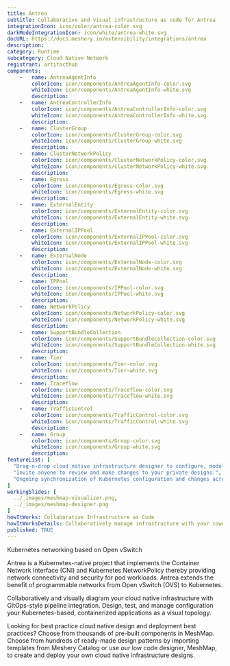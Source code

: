 ```yaml
---
title: Antrea
subtitle: Collaborative and visual infrastructure as code for Antrea
integrationIcon: icon/color/antrea-color.svg
darkModeIntegrationIcon: icon/white/antrea-white.svg
docURL: https://docs.meshery.io/extensibility/integrations/antrea
description: 
category: Runtime
subcategory: Cloud Native Network
registrant: artifacthub
components: 
	-	name: AntreaAgentInfo
		colorIcon: icon/components/AntreaAgentInfo-color.svg
		whiteIcon: icon/components/AntreaAgentInfo-white.svg
		description: 
	-	name: AntreaControllerInfo
		colorIcon: icon/components/AntreaControllerInfo-color.svg
		whiteIcon: icon/components/AntreaControllerInfo-white.svg
		description: 
	-	name: ClusterGroup
		colorIcon: icon/components/ClusterGroup-color.svg
		whiteIcon: icon/components/ClusterGroup-white.svg
		description: 
	-	name: ClusterNetworkPolicy
		colorIcon: icon/components/ClusterNetworkPolicy-color.svg
		whiteIcon: icon/components/ClusterNetworkPolicy-white.svg
		description: 
	-	name: Egress
		colorIcon: icon/components/Egress-color.svg
		whiteIcon: icon/components/Egress-white.svg
		description: 
	-	name: ExternalEntity
		colorIcon: icon/components/ExternalEntity-color.svg
		whiteIcon: icon/components/ExternalEntity-white.svg
		description: 
	-	name: ExternalIPPool
		colorIcon: icon/components/ExternalIPPool-color.svg
		whiteIcon: icon/components/ExternalIPPool-white.svg
		description: 
	-	name: ExternalNode
		colorIcon: icon/components/ExternalNode-color.svg
		whiteIcon: icon/components/ExternalNode-white.svg
		description: 
	-	name: IPPool
		colorIcon: icon/components/IPPool-color.svg
		whiteIcon: icon/components/IPPool-white.svg
		description: 
	-	name: NetworkPolicy
		colorIcon: icon/components/NetworkPolicy-color.svg
		whiteIcon: icon/components/NetworkPolicy-white.svg
		description: 
	-	name: SupportBundleCollection
		colorIcon: icon/components/SupportBundleCollection-color.svg
		whiteIcon: icon/components/SupportBundleCollection-white.svg
		description: 
	-	name: Tier
		colorIcon: icon/components/Tier-color.svg
		whiteIcon: icon/components/Tier-white.svg
		description: 
	-	name: Traceflow
		colorIcon: icon/components/Traceflow-color.svg
		whiteIcon: icon/components/Traceflow-white.svg
		description: 
	-	name: TrafficControl
		colorIcon: icon/components/TrafficControl-color.svg
		whiteIcon: icon/components/TrafficControl-white.svg
		description: 
	-	name: Group
		colorIcon: icon/components/Group-color.svg
		whiteIcon: icon/components/Group-white.svg
		description: 
featureList: [
  "Drag-n-drop cloud native infrastructure designer to configure, model, and deploy your workloads.",
  "Invite anyone to review and make changes to your private designs.",
  "Ongoing synchronization of Kubernetes configuration and changes across any number of clusters."
]
workingSlides: [
  ../_images/meshmap-visualizer.png,
  ../_images/meshmap-designer.png
]
howItWorks: Collaborative Infrastructure as Code
howItWorksDetails: Collaboratively manage infrastructure with your coworkers synchronously sharing the same designs.
published: TRUE
---
```

<p>
Kubernetes networking based on Open vSwitch
</p>
<p>Antrea is a Kubernetes-native project that implements the Container Network Interface (CNI) and Kubernetes NetworkPolicy thereby providing network connectivity and security for pod workloads. Antrea extends the benefit of programmable networks from Open vSwitch (OVS) to Kubernetes.</p><p>
    Collaboratively and visually diagram your cloud native infrastructure with GitOps-style pipeline integration. Design, test, and manage configuration your Kubernetes-based, containerized applications as a visual topology.
</p>
<p>
    Looking for best practice cloud native design and deployment best practices? Choose from thousands of pre-built components in MeshMap. Choose from hundreds of ready-made design patterns by importing templates from Meshery Catalog or use our low code designer, MeshMap, to create and deploy your own cloud native infrastructure designs.
</p>
